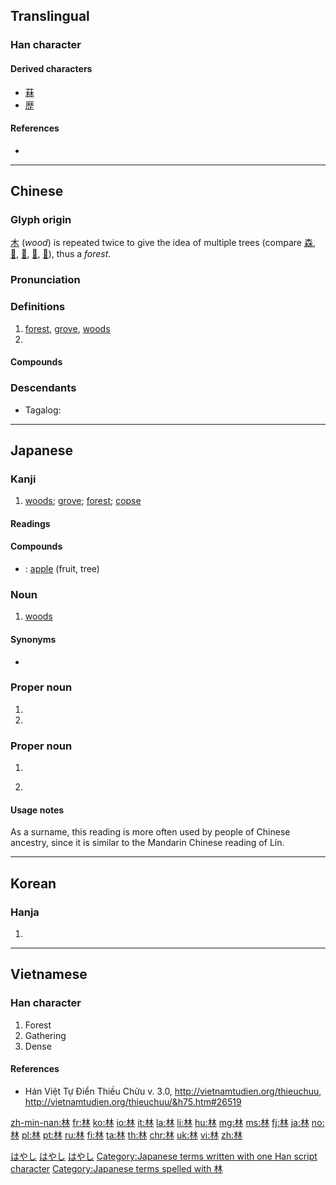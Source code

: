 ==Translingual==
{{stroke order|strokes=8}}

===Han character===
{{Han char|rn=75|rad=木|as=04|sn=8|four=44990|canj=DD|ids=⿰木木}}

====Derived characters====
* [[菻]]
* [[歴]] {{qualifier|in Japanese shinjitai}}

====References====
* {{Han ref|kx=0516.050|dkj=14551|dj=0903.190|hdz=21164.070|uh=6797|ud=26519|bh=AA4C|bd=43596}}

----

==Chinese==
{{zh-forms}}

===Glyph origin===
{{Han etym}}
[[木]] (''wood'') is repeated twice to give the idea of multiple trees (compare [[森]], [[𣓏]], [[𣛧]], [[𣡕]], [[𣡽]]), thus a ''forest''.

===Pronunciation===
{{zh-pron
|m=lín
|c=lam4
|h=pfs=lìm
|mn=nâ/lîm
|mn_note=nâ - vernacular, lîm - literary
|w=
|mc=y
|oc=y
|ma=|ma2=
|cat=n,pn
}}

===Definitions===
{{zh-hanzi}}

# [[forest]], [[grove]], [[woods]]
# {{surname|lang=zh}}

====Compounds====
{{der3
|{{zh-l|森林|forest}}
|{{zh-l|少林|Shaolin}}
|{{zh-l|吉林|Jilin}}
|{{zh-l|林檎}}
|{{zh-l|林林總總|numerous; in great abundance}}
|{{zh-l|雨林|rainforest}}
|{{zh-l|盤尼西林|penicillin}}
|{{zh-l|樹林|forest; woods}}
|{{zh-l|御林軍|the troops responsible for protecting the capital or the emperor}}
|{{zh-l|林業|forestry}}
|{{zh-l|林場|forestry center; tree farm}}
}}

===Descendants===
{{CJKV||2=りん|3=림|k2=임|4=lâm}}
* Tagalog: {{l|tl|Lim}}

----

==Japanese==

===Kanji===
{{ja-kanji|grade=1|rs=木04}}

# [[woods]]; [[grove]]; [[forest]]; [[copse]]

====Readings====
{{ja-readings
|goon=[[りん]] (rin)
|kanon=[[りん]] (rin)
|kun=[[はやし]] (hayashi)}}

====Compounds====
{{der-top|Compounds}}
* {{ja-r|林檎|りんご}}: [[apple]] (fruit, tree)
{{der-bottom}}

===Noun===
{{ja-noun|はやし}}

# [[woods]]

====Synonyms====
* {{ja-r|森|もり}}

===Proper noun===
{{ja-pos|proper|はやし}}

# {{surname|lang=ja}}
# {{given name|female|lang=ja}}

===Proper noun===
{{ja-pos|proper|りん}}

# {{surname|lang=ja}}
# {{lb|ja|rare}} {{given name|female|lang=ja}}

====Usage notes====
As a surname, this reading is more often used by people of Chinese ancestry, since it is similar to the Mandarin Chinese reading of Lín.

[[Category:Japanese female given names|はやし]]
[[Category:Japanese male given names|はやし]]
[[Category:Japanese surnames|はやし]]
[[Category:Japanese terms written with one Han script character]]
[[Category:Japanese terms spelled with 林]]

----

==Korean==

===Hanja===
{{ko-hanja|hangeul=[[림]]>[[임]]|eumhun=수풀|rv=rim>im|mr=rim>im|y=lim>im}}

# {{defn|lang=ko|sort=木04}}

----

==Vietnamese==

===Han character===
{{vi-hantu|lâm|rs=木04}}

# Forest
# Gathering
# Dense

====References====
* Hán Việt Tự Điển Thiều Chửu v. 3.0, http://vietnamtudien.org/thieuchuu, http://vietnamtudien.org/thieuchuu/&h75.htm#26519

[[zh-min-nan:林]]
[[fr:林]]
[[ko:林]]
[[io:林]]
[[it:林]]
[[la:林]]
[[li:林]]
[[hu:林]]
[[mg:林]]
[[ms:林]]
[[fj:林]]
[[ja:林]]
[[no:林]]
[[pl:林]]
[[pt:林]]
[[ru:林]]
[[fi:林]]
[[ta:林]]
[[th:林]]
[[chr:林]]
[[uk:林]]
[[vi:林]]
[[zh:林]]